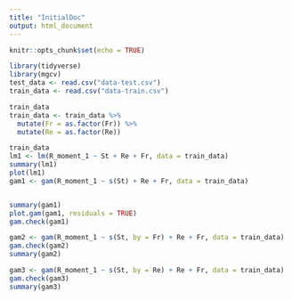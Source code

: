 ```yaml
---
title: "InitialDoc"
output: html_document
---
```


```r
knitr::opts_chunk$set(echo = TRUE)
```

```r
library(tidyverse)
library(mgcv)
test_data <- read.csv("data-test.csv")
train_data <- read.csv("data-train.csv")

```


```r
train_data
train_data <- train_data %>% 
  mutate(Fr = as.factor(Fr)) %>% 
  mutate(Re = as.factor(Re))

train_data
lm1 <- lm(R_moment_1 ~ St + Re + Fr, data = train_data)
summary(lm1)
plot(lm1)
gam1 <- gam(R_moment_1 ~ s(St) + Re + Fr, data = train_data)


summary(gam1)
plot.gam(gam1, residuals = TRUE)
gam.check(gam1)

gam2 <- gam(R_moment_1 ~ s(St, by = Fr) + Re + Fr, data = train_data)
gam.check(gam2)
summary(gam2)

gam3 <- gam(R_moment_1 ~ s(St, by = Re) + Re + Fr, data = train_data)
gam.check(gam3)
summary(gam3)
```

